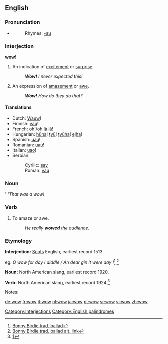 ==English==

===Pronunciation===
*{{audio|en-us-wow.ogg|Audio (US)}}
*:Rhymes: [[Rhymes:English:-aʊ|-aʊ]]

===Interjection===
'''wow!'''

# An indication of [[excite]]ment or [[surprise]].
#: '''''Wow!''' I never expected this!''
# An expression of [[amaze]]ment or [[awe]].
#: '''''Wow!''' How do they do that?''

====Translations====
{{rfc-trans}}
*Dutch: [[Wauw]]!
*Finnish: [[vau]]!
*French: [[oh]]!/[[oh là là]]!
*Hungarian: [[hűha]]! [[tyű]]! [[tyűha]]! [[ejha]]!
*Spanish: [[uau]]!
*Romanian: [[uau]]!
*Italian: [[uao]]!
*Serbian: 
*:Cyrilic: [[вау]]
*:Roman: [[vau]]

===Noun===
'''''That was a wow!''

===Verb===
{{en-verb|wows|wowing|wowed}}

# To amaze or awe.
#:''He really '''wowed''' the audience.''


===Etymology===

'''Interjection:''' [[Scots]] English, earliest record 1513

eg: ''O wow for day ! diddle / An dear gin it were day !''<ref name="wow">[http://sniff.numachi.com/pages/tiBONBIRDI.html Bonny Birdie trad. ballad]</ref> <ref name="wow2">[http://www.sacred-texts.com/neu/eng/child/ch082.htm Bonny Birdie trad. ballad alt. link]</ref> 

'''Noun:''' North American slang, earliest record 1920.

'''Verb:''' North American slang, earliest record 1924.<ref name="Online Etymology Dictionary">[http://www.etymonline.com/index.php?term=wow]</ref>
 
Notes: <references/> 

[[Category:Interjections]]
[[Category:English palindromes]]

[[de:wow]]
[[fr:wow]]
[[it:wow]]
[[nl:wow]]
[[ja:wow]]
[[pt:wow]]
[[sr:wow]]
[[vi:wow]]
[[zh:wow]]